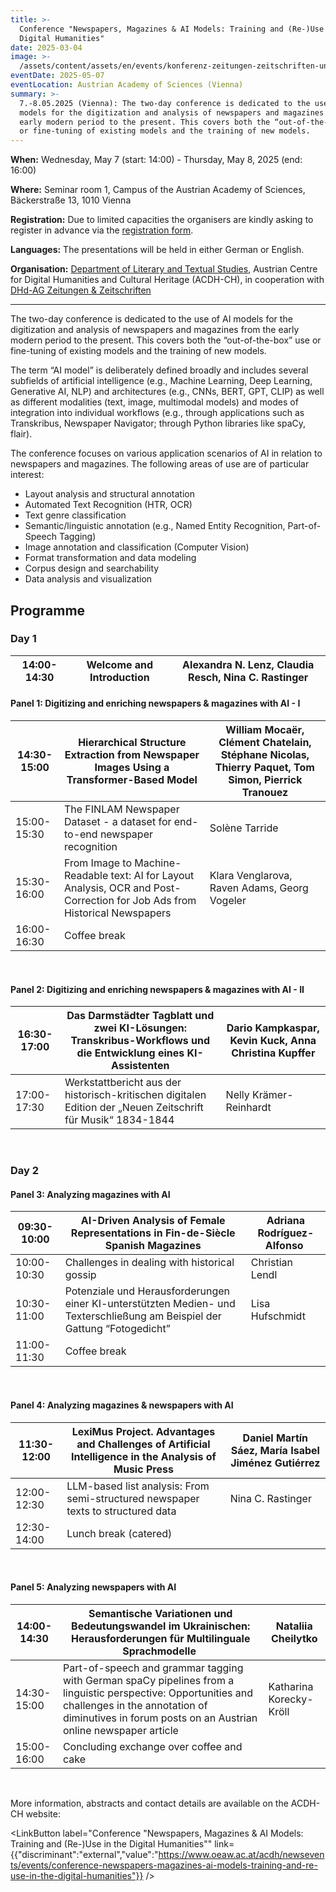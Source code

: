 ```yaml
---
title: >-
  Conference "Newspapers, Magazines & AI Models: Training and (Re-)Use in the
  Digital Humanities"
date: 2025-03-04
image: >-
  /assets/content/assets/en/events/konferenz-zeitungen-zeitschriften-und-ki-modelle/image.jpg
eventDate: 2025-05-07
eventLocation: Austrian Academy of Sciences (Vienna)
summary: >-
  7.-8.05.2025 (Vienna): The two-day conference is dedicated to the use of AI
  models for the digitization and analysis of newspapers and magazines from the
  early modern period to the present. This covers both the “out-of-the-box” use
  or fine-tuning of existing models and the training of new models.
---
```

**When:** Wednesday, May 7 (start: 14:00) - Thursday, May 8, 2025 (end: 16:00)

**Where:** Seminar room 1, Campus of the Austrian Academy of Sciences,\
Bäckerstraße 13, 1010 Vienna

**Registration:** Due to limited capacities the organisers are kindly asking to register in advance via the [registration form](https://www.oeaw.ac.at/acdh/newsevents/registration/anmeldung-zur-konferenz-conference-registration).

**Languages:** The presentations will be held in either German or English.

**Organisation:** [Department of Literary and Textual Studies](https://www.oeaw.ac.at/acdh/research/literary-textual-studies), Austrian Centre for Digital Humanities and Cultural Heritage (ACDH-CH), in cooperation with [DHd-AG Zeitungen & Zeitschriften](https://dhd-ag-zz.github.io/)

---

The two-day conference is dedicated to the use of AI models for the digitization and analysis of newspapers and magazines from the early modern period to the present. This covers both the “out-of-the-box” use or fine-tuning of existing models and the training of new models.

The term “AI model” is deliberately defined broadly and includes several subfields of artificial intelligence (e.g., Machine Learning, Deep Learning, Generative AI, NLP) and architectures (e.g., CNNs, BERT, GPT, CLIP) as well as different modalities (text, image, multimodal models) and modes of integration into individual workflows (e.g., through applications such as Transkribus, Newspaper Navigator; through Python libraries like spaCy, flair).

The conference focuses on various application scenarios of AI in relation to newspapers and magazines. The following areas of use are of particular interest:

* Layout analysis and structural annotation
* Automated Text Recognition (HTR, OCR)
* Text genre classification
* Semantic/linguistic annotation (e.g., Named Entity Recognition, Part-of-Speech Tagging)
* Image annotation and classification (Computer Vision)
* Format transformation and data modeling
* Corpus design and searchability
* Data analysis and visualization

## Programme

### **Day 1**

| 14:00-14:30 | Welcome and Introduction | Alexandra N. Lenz, Claudia Resch, Nina C. Rastinger |
| ----------- | ------------------------ | --------------------------------------------------- |

#### **Panel 1: Digitizing and enriching newspapers & magazines with AI - I**

| 14:30-15:00 | Hierarchical Structure Extraction from Newspaper Images Using a Transformer-Based Model                                     | William Mocaër, Clément Chatelain, Stéphane Nicolas, Thierry Paquet, Tom Simon, Pierrick Tranouez |
| ----------- | --------------------------------------------------------------------------------------------------------------------------- | ------------------------------------------------------------------------------------------------- |
| 15:00-15:30 | The FINLAM Newspaper Dataset - a dataset for end-to-end newspaper recognition                                               | Solène Tarride                                                                                    |
| 15:30-16:00 | From Image to Machine-Readable text: AI for Layout Analysis, OCR and Post-Correction for Job Ads from Historical Newspapers | Klara Venglarova, Raven Adams, Georg Vogeler                                                      |
| 16:00-16:30 | Coffee break                                                                                                                |                                                                                                   |

 

#### **Panel 2: Digitizing and enriching newspapers & magazines with AI - II**

| 16:30-17:00 | Das Darmstädter Tagblatt und zwei KI-Lösungen: Transkribus-Workflows und die Entwicklung eines KI-Assistenten | Dario Kampkaspar, Kevin Kuck, Anna Christina Kupffer |
| ----------- | ------------------------------------------------------------------------------------------------------------- | ---------------------------------------------------- |
| 17:00-17:30 | Werkstattbericht aus der historisch-kritischen digitalen Edition der „Neuen Zeitschrift für Musik“ 1834-1844  | Nelly Krämer-Reinhardt                               |

 

### **Day 2**

#### **Panel 3: Analyzing magazines with AI**

| 09:30-10:00 | AI-Driven Analysis of Female Representations in Fin-de-Siècle Spanish Magazines                                            | Adriana Rodríguez-Alfonso  |
| ----------- | -------------------------------------------------------------------------------------------------------------------------- | -------------------------- |
| 10:00-10:30 | Challenges in dealing with historical gossip                                                                               | Christian Lendl            |
| 10:30-11:00 | Potenziale und Herausforderungen einer KI-unterstützten Medien- und Texterschließung am Beispiel der Gattung “Fotogedicht” | Lisa Hufschmidt            |
| 11:00-11:30 | Coffee break                                                                                                               |                            |

 

#### **Panel 4: Analyzing magazines & newspapers with AI**

| 11:30-12:00 | LexiMus Project. Advantages and Challenges of Artificial Intelligence in the Analysis of Music Press | Daniel Martín Sáez, María Isabel Jiménez Gutiérrez |
| ----------- | ---------------------------------------------------------------------------------------------------- | -------------------------------------------------- |
| 12:00-12:30 | LLM-based list analysis: From semi-structured newspaper texts to structured data                     | Nina C. Rastinger                                  |
| 12:30-14:00 | Lunch break (catered)                                                                                |                                                    |

 

#### **Panel 5: Analyzing newspapers with AI**

| 14:00-14:30 | Semantische Variationen und Bedeutungswandel im Ukrainischen: Herausforderungen für Multilinguale Sprachmodelle                                                                                                    | Nataliia Cheilytko      |
| ----------- | ------------------------------------------------------------------------------------------------------------------------------------------------------------------------------------------------------------------ | ----------------------- |
| 14:30-15:00 | Part-of-speech and grammar tagging with German spaCy pipelines from a linguistic perspective: Opportunities and challenges in the annotation of diminutives in forum posts on an Austrian online newspaper article | Katharina Korecky-Kröll |
| 15:00-16:00 | Concluding exchange over coffee and cake                                                                                                                                                                           |                         |

 

More information, abstracts and contact details are available on the ACDH-CH website:

<LinkButton label="Conference &#x22;Newspapers, Magazines & AI Models: Training and (Re-)Use in the Digital Humanities&#x22;" link={{"discriminant":"external","value":"https://www.oeaw.ac.at/acdh/newsevents/events/conference-newspapers-magazines-ai-models-training-and-re-use-in-the-digital-humanities"}} />
